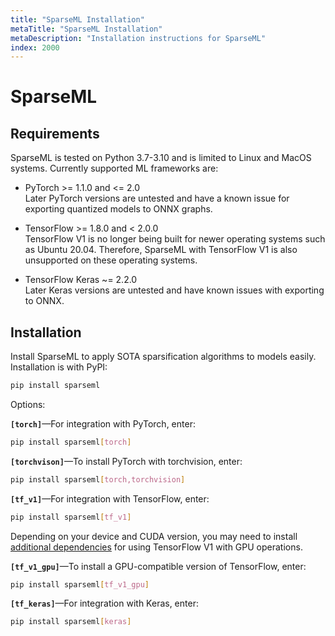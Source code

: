```yaml
---
title: "SparseML Installation"
metaTitle: "SparseML Installation"
metaDescription: "Installation instructions for SparseML"
index: 2000
---
```


# SparseML

## Requirements

SparseML is tested on Python 3.7-3.10 and is limited to Linux and MacOS systems. Currently supported ML frameworks are:

- PyTorch >= 1.1.0 and <= 2.0<br>
    Later PyTorch versions are untested and have a known issue for exporting quantized models to ONNX graphs.

- TensorFlow >= 1.8.0 and < 2.0.0<br>
    TensorFlow V1 is no longer being built for newer operating systems such as Ubuntu 20.04. Therefore, SparseML with TensorFlow V1 is also unsupported on these operating systems.

- TensorFlow Keras ~= 2.2.0<br>
    Later Keras versions are untested and have known issues with exporting to ONNX.

## Installation

Install SparseML to apply SOTA sparsification algorithms to models easily. Installation is with PyPI:

```bash
pip install sparseml
```

Options:

**`[torch]`**—For integration with PyTorch, enter:

```bash
pip install sparseml[torch]
```

**`[torchvison]`**—To install PyTorch with torchvision, enter:

```bash
pip install sparseml[torch,torchvision]
```

**`[tf_v1]`**—For integration with TensorFlow, enter:

```bash
pip install sparseml[tf_v1]
```

Depending on your device and CUDA version, you may need to install [additional dependencies](https://www.tensorflow.org/install/gpu#older_versions_of_tensorflow) for using TensorFlow V1 with GPU operations.

**`[tf_v1_gpu]`**—To install a GPU-compatible version of TensorFlow, enter:

```bash
pip install sparseml[tf_v1_gpu]
```

**`[tf_keras]`**—For integration with Keras, enter:

```bash
pip install sparseml[keras]
```
